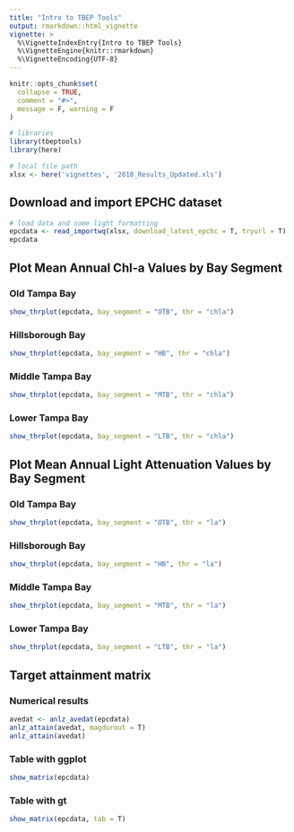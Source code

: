 ```yaml
---
title: "Intro to TBEP Tools"
output: rmarkdown::html_vignette
vignette: >
  %\VignetteIndexEntry{Intro to TBEP Tools}
  %\VignetteEngine{knitr::rmarkdown}
  %\VignetteEncoding{UTF-8}
---
```


```r
knitr::opts_chunk$set(
  collapse = TRUE,
  comment = "#>",
  message = F, warning = F
)
```

```r
# libraries
library(tbeptools) 
library(here)

# local file path
xlsx <- here('vignettes', '2018_Results_Updated.xls')
```

## Download and import EPCHC dataset

```r
# load data and some light formatting
epcdata <- read_importwq(xlsx, download_latest_epchc = T, tryurl = T)
epcdata
```

## Plot Mean Annual Chl-a Values by Bay Segment {.tabset}

### Old Tampa Bay

```r
show_thrplot(epcdata, bay_segment = "OTB", thr = "chla")
```

### Hillsborough Bay

```r
show_thrplot(epcdata, bay_segment = "HB", thr = "chla")
```

### Middle Tampa Bay

```r
show_thrplot(epcdata, bay_segment = "MTB", thr = "chla")
```

### Lower Tampa Bay

```r
show_thrplot(epcdata, bay_segment = "LTB", thr = "chla")
```

## Plot Mean Annual Light Attenuation Values by Bay Segment {.tabset}

### Old Tampa Bay

```r
show_thrplot(epcdata, bay_segment = "OTB", thr = "la")
```

### Hillsborough Bay

```r
show_thrplot(epcdata, bay_segment = "HB", thr = "la")
```

### Middle Tampa Bay

```r
show_thrplot(epcdata, bay_segment = "MTB", thr = "la")
```

### Lower Tampa Bay

```r
show_thrplot(epcdata, bay_segment = "LTB", thr = "la")
```

## Target attainment matrix {.tabset}

### Numerical results

```r
avedat <- anlz_avedat(epcdata)
anlz_attain(avedat, magdurout = T)
anlz_attain(avedat)
```

### Table with ggplot

```r
show_matrix(epcdata)
```

### Table with gt

```r
show_matrix(epcdata, tab = T)
```
